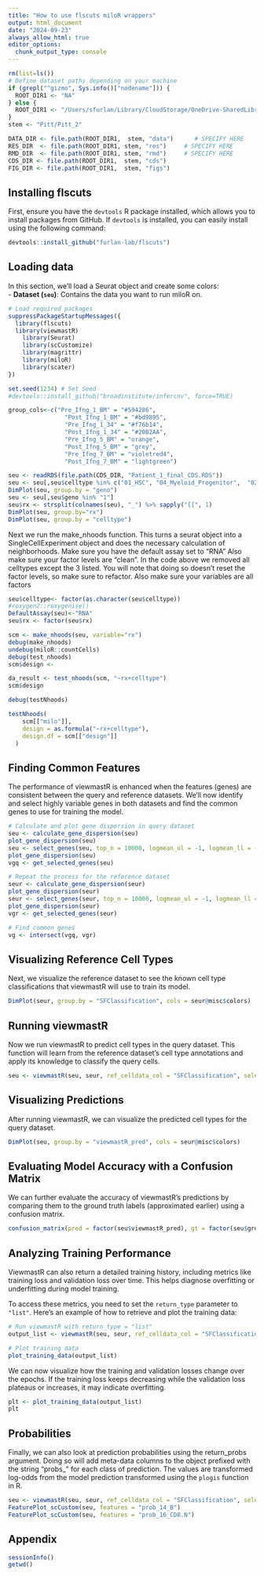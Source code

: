 ```yaml
---
title: "How to use flscuts miloR wrappers"
output: html_document
date: "2024-09-23"
always_allow_html: true
editor_options: 
  chunk_output_type: console
---
```


```r
rm(list=ls())
# Define dataset paths depending on your machine
if (grepl("^gizmo", Sys.info()["nodename"])) {
  ROOT_DIR1 <- "NA"
} else {
  ROOT_DIR1 <- "/Users/sfurlan/Library/CloudStorage/OneDrive-SharedLibraries-FredHutchinsonCancerCenter/Furlan_Lab - General/experiments"
}
stem <- "Pitt/Pitt_2"

DATA_DIR <- file.path(ROOT_DIR1,  stem, "data")      # SPECIFY HERE
RES_DIR  <- file.path(ROOT_DIR1, stem, "res")     # SPECIFY HERE
RMD_DIR  <- file.path(ROOT_DIR1, stem, "rmd")     # SPECIFY HERE
CDS_DIR <- file.path(ROOT_DIR1,  stem, "cds")
FIG_DIR <- file.path(ROOT_DIR1,  stem, "figs")

```


## **Installing flscuts**

First, ensure you have the `devtools` R package installed, which allows you to install packages from GitHub. If `devtools` is installed, you can easily install using the following command:

```r
devtools::install_github("furlan-lab/flscuts")
```

## **Loading data**

In this section, we’ll load a Seurat object and create some colors:  
- **Dataset (`seu`)**: Contains the data you want to run miloR on.  


```r
# Load required packages
suppressPackageStartupMessages({
  library(flscuts)
  library(viewmastR)
    library(Seurat)
    library(scCustomize)
    library(magrittr)
    library(miloR)
    library(scater)
})

set.seed(1234) # Set Seed
#devtools::install_github("broadinstitute/infercnv", force=TRUE)

group_cols<-c("Pre_Ifng_1_BM" = "#594286", 
                "Post_Ifng_1_BM" = "#bd9895", 
                "Pre_Ifng_1_34" = "#f76b14", 
                "Post_Ifng_1_34" = "#20B2AA", 
                "Pre_Ifng_5_BM" = "orange", 
                "Post_Ifng_5_BM" = "grey", 
                "Pre_Ifng_7_BM" = "violetred4", 
                "Post_Ifng_7_BM" = "lightgreen")

seu <- readRDS(file.path(CDS_DIR, "Patient_1_final_CDS.RDS"))
seu <- seu[,seu$celltype %in% c("01_HSC", "04_Myeloid_Progenitor",  "02_Early_Erythroid")]
DimPlot(seu, group.by = "geno")
seu <- seu[,seu$geno %in% "1"]
seu$rx <- strsplit(colnames(seu), "_") %>% sapply("[[", 1)
DimPlot(seu, group.by="rx")
DimPlot(seu, group.by = "celltype")
```

Next we run the make_nhoods function.  This turns a seurat object into a SingleCellExperiment object and does the necessary calculation of neighborhoods.  Make sure you have the default assay set to "RNA"
Also make sure your factor levels are "clean".  In the code above we removed all celltypes except the 3 listed.  You will note that doing so doesn't reset the factor levels, so make sure to refactor.  Also make sure your variables are all factors

```r
seu$celltype<- factor(as.character(seu$celltype))
#roxygen2::roxygenise()
DefaultAssay(seu)<-"RNA"
seu$rx <- factor(seu$rx)

scm <- make_nhoods(seu, variable="rx")
debug(make_nhoods)
undebug(miloR::countCells)
debug(test_nhoods)
scm$design <- 

da_result <- test_nhoods(scm, "~rx+celltype")
scm$design

debug(testNhoods)

testNhoods(
    scm[["milo"]],
    design = as.formula("~rx+celltype"),
    design.df = scm[["design"]]
  )

```

## **Finding Common Features**

The performance of viewmastR is enhanced when the features (genes) are consistent between the query and reference datasets. We’ll now identify and select highly variable genes in both datasets and find the common genes to use for training the model.

```r
# Calculate and plot gene dispersion in query dataset
seu <- calculate_gene_dispersion(seu)
plot_gene_dispersion(seu)
seu <- select_genes(seu, top_n = 10000, logmean_ul = -1, logmean_ll = -8)
plot_gene_dispersion(seu)
vgq <- get_selected_genes(seu)

# Repeat the process for the reference dataset
seur <- calculate_gene_dispersion(seur)
plot_gene_dispersion(seur)
seur <- select_genes(seur, top_n = 10000, logmean_ul = -1, logmean_ll = -8)
plot_gene_dispersion(seur)
vgr <- get_selected_genes(seur)

# Find common genes
vg <- intersect(vgq, vgr)
```

## **Visualizing Reference Cell Types**

Next, we visualize the reference dataset to see the known cell type classifications that viewmastR will use to train its model.

```r
DimPlot(seur, group.by = "SFClassification", cols = seur@misc$colors)
```

## **Running viewmastR**

Now we run viewmastR to predict cell types in the query dataset. This function will learn from the reference dataset's cell type annotations and apply its knowledge to classify the query cells.

```r
seu <- viewmastR(seu, seur, ref_celldata_col = "SFClassification", selected_genes = vg, max_epochs = 4)
```

## **Visualizing Predictions**

After running viewmastR, we can visualize the predicted cell types for the query dataset.

```r
DimPlot(seu, group.by = "viewmastR_pred", cols = seur@misc$colors)
```

## **Evaluating Model Accuracy with a Confusion Matrix**

We can further evaluate the accuracy of viewmastR's predictions by comparing them to the ground truth labels (approximated earlier) using a confusion matrix.

```r
confusion_matrix(pred = factor(seu$viewmastR_pred), gt = factor(seu$ground_truth), cols = seur@misc$colors)
```

## **Analyzing Training Performance**

ViewmastR can also return a detailed training history, including metrics like training loss and validation loss over time. This helps diagnose overfitting or underfitting during model training.

To access these metrics, you need to set the `return_type` parameter to `"list"`. Here's an example of how to retrieve and plot the training data:

```r
# Run viewmastR with return_type = "list"
output_list <- viewmastR(seu, seur, ref_celldata_col = "SFClassification", selected_genes = vg, return_type = "list")

# Plot training data
plot_training_data(output_list)
```

We can now visualize how the training and validation losses change over the epochs. If the training loss keeps decreasing while the validation loss plateaus or increases, it may indicate overfitting.

```r
plt <- plot_training_data(output_list)
plt
```

## **Probabilities**

Finally, we can also look at prediction probabilities using the return_probs argument.  Doing so will add meta-data columns to the object prefixed with the string "probs_" for each class of prediction.  The values are transformed log-odds from the model prediction transformed using the `plogis` function in R.

```r
seu <- viewmastR(seu, seur, ref_celldata_col = "SFClassification", selected_genes = vg, backend = "candle", max_epochs = 4, return_probs = T)
FeaturePlot_scCustom(seu, features = "prob_14_B")
FeaturePlot_scCustom(seu, features = "prob_16_CD8.N")
```


## **Appendix**

```r
sessionInfo()
getwd()
```
